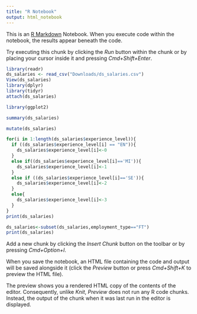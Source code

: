 ```yaml
---
title: "R Notebook"
output: html_notebook
---
```


This is an [R Markdown](http://rmarkdown.rstudio.com) Notebook. When you execute code within the notebook, the results appear beneath the code. 

Try executing this chunk by clicking the *Run* button within the chunk or by placing your cursor inside it and pressing *Cmd+Shift+Enter*. 

```r

library(readr)
ds_salaries <- read_csv("Downloads/ds_salaries.csv")
View(ds_salaries)
library(dplyr)
library(tidyr)
attach(ds_salaries)

library(ggplot2)
```
```r
summary(ds_salaries)
```
```r
mutate(ds_salaries)
```


```r
for(i in 1:length(ds_salaries$experience_level)){
  if ((ds_salaries$experience_level[i] == "EN")){
    ds_salaries$experience_level[i]<-0
  }
  else if((ds_salaries$experience_level[i]=='MI')){
    ds_salaries$experience_level[i]<-1
  }
  else if ((ds_salaries$experience_level[i]=='SE')){
    ds_salaries$experience_level[i]<-2
  }
  else{
    ds_salaries$experience_level[i]<-3
  }
}
print(ds_salaries)
```
```r
ds_salaries<-subset(ds_salaries,employment_type=="FT")
print(ds_salaries)

```

Add a new chunk by clicking the *Insert Chunk* button on the toolbar or by pressing *Cmd+Option+I*.

When you save the notebook, an HTML file containing the code and output will be saved alongside it (click the *Preview* button or press *Cmd+Shift+K* to preview the HTML file). 

The preview shows you a rendered HTML copy of the contents of the editor. Consequently, unlike *Knit*, *Preview* does not run any R code chunks. Instead, the output of the chunk when it was last run in the editor is displayed.

